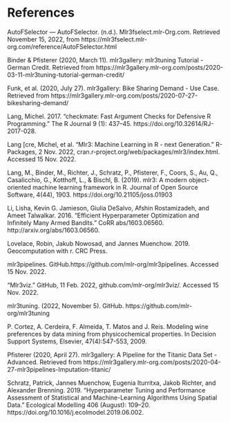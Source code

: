 # References

AutoFSelector — AutoFSelector. (n.d.). Mlr3fselect.mlr-Org.com. Retrieved November 15, 2022, from https://mlr3fselect.mlr-org.com/reference/AutoFSelector.html

Binder & Pfisterer (2020, March 11). mlr3gallery: mlr3tuning Tutorial - German Credit. Retrieved from https://mlr3gallery.mlr-org.com/posts/2020-03-11-mlr3tuning-tutorial-german-credit/

Funk, et al. (2020, July 27). mlr3gallery: Bike Sharing Demand - Use Case. Retrieved from https://mlr3gallery.mlr-org.com/posts/2020-07-27-bikesharing-demand/

Lang, Michel. 2017. “checkmate: Fast Argument Checks for Defensive R Programming.” The R Journal 9 (1): 437–45. https://doi.org/10.32614/RJ-2017-028.

Lang  [cre, Michel, et al. “Mlr3: Machine Learning in R - next Generation.” R-Packages, 2 Nov. 2022, cran.r-project.org/web/packages/mlr3/index.html. Accessed 15 Nov. 2022.

Lang, M., Binder, M., Richter, J., Schratz, P., Pfisterer, F., Coors, S., Au, Q., Casalicchio, G., Kotthoff, L., & Bischl, B. (2019). mlr3: A modern object-oriented machine learning framework in R. Journal of Open Source Software, 4(44), 1903. https://doi.org/10.21105/joss.01903

Li, Lisha, Kevin G. Jamieson, Giulia DeSalvo, Afshin Rostamizadeh, and Ameet Talwalkar. 2016. “Efficient Hyperparameter Optimization and Infinitely Many Armed Bandits.” CoRR abs/1603.06560. http://arxiv.org/abs/1603.06560.

Lovelace, Robin, Jakub Nowosad, and Jannes Muenchow. 2019. Geocomputation with r. CRC Press.

mlr3pipelines. GitHub.https://github.com/mlr-org/mlr3pipelines. Accessed 15 Nov. 2022.

“Mlr3viz.” GitHub, 11 Feb. 2022, github.com/mlr-org/mlr3viz/. Accessed 15 Nov. 2022.

mlr3tuning. (2022, November 5). GitHub. https://github.com/mlr-org/mlr3tuning

P. Cortez, A. Cerdeira, F. Almeida, T. Matos and J. Reis.
Modeling wine preferences by data mining from physicochemical properties. In Decision Support Systems, Elsevier, 47(4):547-553, 2009.

Pfisterer (2020, April 27). mlr3gallery: A Pipeline for the Titanic Data Set - Advanced. Retrieved from https://mlr3gallery.mlr-org.com/posts/2020-04-27-mlr3pipelines-Imputation-titanic/

Schratz, Patrick, Jannes Muenchow, Eugenia Iturritxa, Jakob Richter, and Alexander Brenning. 2019. “Hyperparameter Tuning and Performance Assessment of Statistical and Machine-Learning Algorithms Using Spatial Data.” Ecological Modelling 406 (August): 109–20. https://doi.org/10.1016/j.ecolmodel.2019.06.002.
